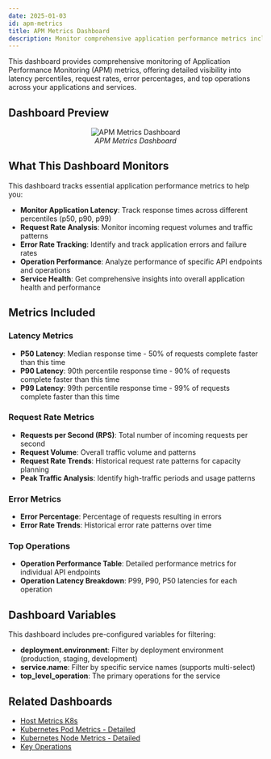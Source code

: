 ```yaml
---
date: 2025-01-03
id: apm-metrics
title: APM Metrics Dashboard
description: Monitor comprehensive application performance metrics including latency, request rates, error rates, and throughput for your applications and services.
---
```


This dashboard provides comprehensive monitoring of Application Performance Monitoring (APM) metrics, offering detailed visibility into latency percentiles, request rates, error percentages, and top operations across your applications and services.

## Dashboard Preview

<figure data-zoomable align='center'>
    <img src="/img/docs/dashboards/dashboard-templates/apm-metrics.webp" alt="APM Metrics Dashboard"/>
    <figcaption><i>APM Metrics Dashboard</i></figcaption>
</figure>

<div className="flex justify-center">
  <DashboardActions 
    dashboardJsonUrl="https://raw.githubusercontent.com/SigNoz/dashboards/refs/heads/main/apm/apm-metrics.json"
    dashboardName="APM Metrics"
  />
</div>

## What This Dashboard Monitors

This dashboard tracks essential application performance metrics to help you:

- **Monitor Application Latency**: Track response times across different percentiles (p50, p90, p99)
- **Request Rate Analysis**: Monitor incoming request volumes and traffic patterns
- **Error Rate Tracking**: Identify and track application errors and failure rates
- **Operation Performance**: Analyze performance of specific API endpoints and operations
- **Service Health**: Get comprehensive insights into overall application health and performance

## Metrics Included

### Latency Metrics
- **P50 Latency**: Median response time - 50% of requests complete faster than this time
- **P90 Latency**: 90th percentile response time - 90% of requests complete faster than this time
- **P99 Latency**: 99th percentile response time - 99% of requests complete faster than this time

### Request Rate Metrics
- **Requests per Second (RPS)**: Total number of incoming requests per second
- **Request Volume**: Overall traffic volume and patterns
- **Request Rate Trends**: Historical request rate patterns for capacity planning
- **Peak Traffic Analysis**: Identify high-traffic periods and usage patterns

### Error Metrics
- **Error Percentage**: Percentage of requests resulting in errors
- **Error Rate Trends**: Historical error rate patterns over time

### Top Operations
- **Operation Performance Table**: Detailed performance metrics for individual API endpoints
- **Operation Latency Breakdown**: P99, P90, P50 latencies for each operation

## Dashboard Variables

This dashboard includes pre-configured variables for filtering:

- **deployment.environment**: Filter by deployment environment (production, staging, development)
- **service.name**: Filter by specific service names (supports multi-select)
- **top_level_operation**: The primary operations for the service

## Related Dashboards

- [Host Metrics K8s](/docs/dashboards/dashboard-templates/hostmetrics-k8s)
- [Kubernetes Pod Metrics - Detailed](/docs/dashboards/dashboard-templates/kubernetes-pod-metrics-detailed)
- [Kubernetes Node Metrics - Detailed](/docs/dashboards/dashboard-templates/kubernetes-node-metrics-detailed)
- [Key Operations](/docs/dashboards/dashboard-templates/key-operations)